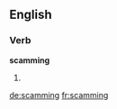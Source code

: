 ==English==

===Verb===
'''scamming'''
# {{present participle of|scam}}

[[de:scamming]]
[[fr:scamming]]